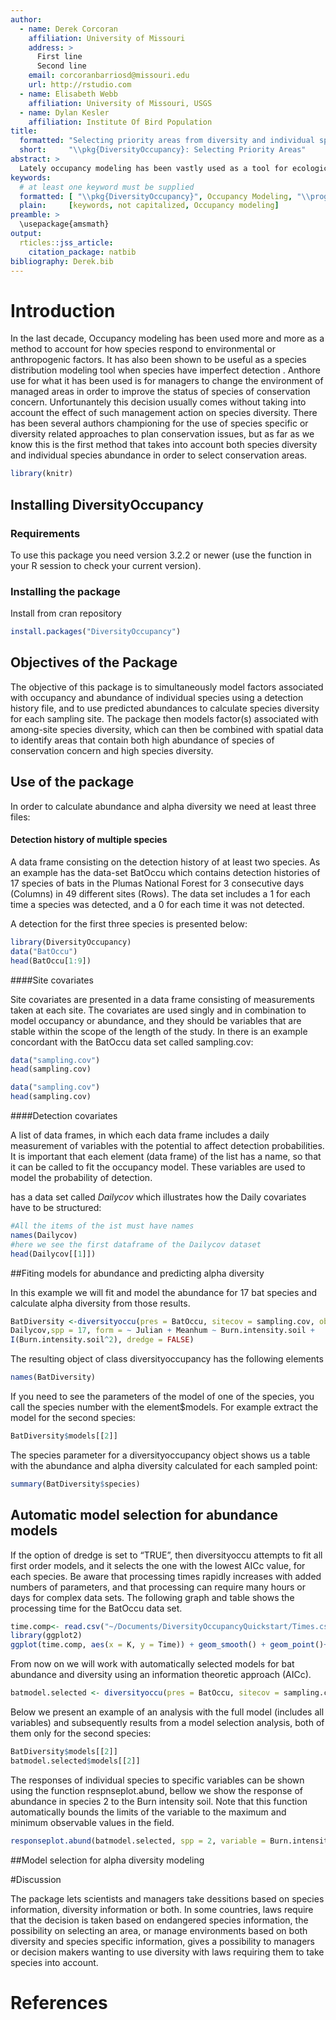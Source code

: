 ```yaml
---
author:
  - name: Derek Corcoran
    affiliation: University of Missouri
    address: >
      First line
      Second line
    email: corcoranbarriosd@missouri.edu
    url: http://rstudio.com
  - name: Elisabeth Webb
    affiliation: University of Missouri, USGS
  - name: Dylan Kesler
    affiliation: Institute Of Bird Population
title:
  formatted: "Selecting priority areas from diversity and individual species abundance \\pkg{DiversityOccupancy}"
  short:     "\\pkg{DiversityOccupancy}: Selecting Priority Areas"
abstract: >
  Lately occupancy modeling has been vastly used as a tool for ecological research and management planing. However mostly it is used by interpreting single species models. We present the \pkg{DiversityOccupancy} in the \proglang{R} environment. The objective of this package is to simultaneously model factors associated with occupancy and abundance of individual species using a detection history file, and to use predicted abundances to calculate species diversity for each sampling site. The package then models factor(s) associated with among-site species diversity, which can then be combined with spatial data to identify areas that contain both high abundance of species of conservation concern and high species diversity.
keywords:
  # at least one keyword must be supplied
  formatted: [ "\\pkg{DiversityOccupancy}", Occupancy Modeling, "\\proglang{R}"]
  plain:     [keywords, not capitalized, Occupancy modeling]
preamble: >
  \usepackage{amsmath}
output:
  rticles::jss_article:
    citation_package: natbib
bibliography: Derek.bib
---
```


# Introduction

In the last decade, Occupancy modeling has been used more and more as a method to account for how species respond to environmental or anthropogenic factors. It has also been shown to be useful as a species distribution modeling tool when species have imperfect detection \cite{mackenzie_estimating_2002}. Anthore use for what it has been used is for managers to change the environment of managed areas in order to improve the status of species of conservation concern. Unfortunantely this decision usually comes without taking into account the effect of such management action on species diversity. There has been several authors championing for the use of species specific or diversity related approaches to plan conservation issues, but as far as we know this is the first method that takes into account both species diversity and individual species abundance in order to select conservation areas.

```r
library(knitr)
```

## Installing DiversityOccupancy

### Requirements

To use this package you need \proglang{R} version 3.2.2 or newer (use the function \code{sessionInfo()} in your R session to check your current version).

### Installing the package

Install from cran repository

```r
install.packages("DiversityOccupancy")
```

## Objectives of the Package

The objective of this package is to simultaneously model factors associated with occupancy and abundance of individual species using a detection history file, and to use predicted abundances to calculate species diversity for each sampling site. The package then models factor(s) associated with among-site species diversity, which can then be combined with spatial data to identify areas that contain both high abundance of species of conservation concern and high species diversity.

## Use of the package

In order to calculate abundance and alpha diversity we need at least three files:

#### Detection history of multiple species

A data frame consisting on the detection history of at least two species.  As an example \pkg{DiversityOccupancy} has the data-set BatOccu which contains detection histories of 17 species of bats in the Plumas National Forest for 3 consecutive days (Columns) in 49 different sites (Rows). The data set includes a 1 for each time a species was detected, and a 0 for each time it was not detected.

A detection for the first three species is presented below:

```r
library(DiversityOccupancy)
data("BatOccu")
head(BatOccu[1:9])
```

####Site covariates

Site covariates are presented in a data frame consisting of measurements taken at each site. The covariates are used singly and in combination to model occupancy or abundance, and they should be variables that are stable within the scope of the length of the study. In \pkg{DiversityOccupancy} there is an example concordant with the BatOccu data set called sampling.cov:

```r
data("sampling.cov")
head(sampling.cov)
```

```r
data("sampling.cov")
head(sampling.cov)
```

####Detection covariates

A list of data frames, in which each data frame includes a daily measurement of variables with the potential to affect detection probabilities. It is important that each element (data frame) of the list has a name, so that it can be called to fit the occupancy model. These variables are used to model the probability of detection.

\pkg{DiversityOccupancy} has a data set called *Dailycov* which illustrates how the Daily covariates have to be structured:

```r
#All the items of the ist must have names
names(Dailycov)
#here we see the first dataframe of the Dailycov dataset
head(Dailycov[[1]])
```

##Fiting models for abundance and predicting alpha diversity

In this example we will fit and model the abundance for 17 bat species and calculate alpha diversity from those results.

```r
BatDiversity <-diversityoccu(pres = BatOccu, sitecov = sampling.cov, obscov =
Dailycov,spp = 17, form = ~ Julian + Meanhum ~ Burn.intensity.soil +
I(Burn.intensity.soil^2), dredge = FALSE)
```

The resulting object of class diversityoccupancy has the following elements

```r
names(BatDiversity)
```

If you need to see the parameters of the model of one of the species, you call the species number with the element$models. For example extract the model for the second species:

```r
BatDiversity$models[[2]]
```

The species parameter for a diversityoccupancy object shows us a table with the abundance and alpha diversity calculated for each sampled point:

```r
summary(BatDiversity$species)
```


## Automatic model selection for abundance models

If the option of dredge is set to “TRUE”, then diversityoccu attempts to fit all first order models, and it selects the one with the lowest AICc value, for each species.  Be aware that processing times rapidly increases with added numbers of parameters, and that processing can require many hours or days for complex data sets.  The following graph and table shows the processing time for the BatOccu data set.

```r
time.comp<- read.csv("~/Documents/DiversityOccupancyQuickstart/Times.csv")
library(ggplot2)
ggplot(time.comp, aes(x = K, y = Time)) + geom_smooth() + geom_point()+ggtitle("Time taken for model selection") + labs(x = "Number of Parameters [K]" , y = "Processing time [seconds]") + theme_bw()
```

From now on we will work with automatically selected models for bat abundance and diversity using an information theoretic approach (AICc).

```r
batmodel.selected <- diversityoccu(pres = BatOccu, sitecov = sampling.cov, obscov = Dailycov,spp = 17, form = ~ Julian + Meanhum ~ Burn.intensity.soil + I(Burn.intensity.soil^2), dredge = TRUE)
```

Below we present an example of an analysis with the full model (includes all variables) and subsequently results from a model selection analysis, both of them only for the second species:

```r
BatDiversity$models[[2]]
batmodel.selected$models[[2]]
```

The responses of individual species to specific variables can be shown using the function respnseplot.abund, bellow we show the response of abundance in species 2 to the Burn intensity soil. Note that this function automatically bounds the limits of the variable to the maximum and minimum observable values in the field.

```r
responseplot.abund(batmodel.selected, spp = 2, variable = Burn.intensity.soil)
```


##Model selection for alpha diversity modeling

#Discussion

The \pkg{DiversityOccupancy} package lets scientists and managers take dessitions based on species information, diversity information or both. In some countries, laws require that the decision is taken based on endangered species information, the possibility on selecting an area, or manage environments based on both diversity and species specific information, gives a possibility to managers or decision makers wanting to use diversity with laws requiring them to take species into account.

# References
